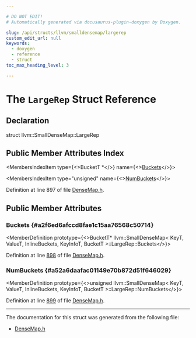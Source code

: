 ```yaml
---

# DO NOT EDIT!
# Automatically generated via docusaurus-plugin-doxygen by Doxygen.

slug: /api/structs/llvm/smalldensemap/largerep
custom_edit_url: null
keywords:
  - doxygen
  - reference
  - struct
toc_max_heading_level: 3

---
```





# The `LargeRep` Struct Reference

<DoxygenPage pluginConfig={pluginConfig}>



## Declaration

<CodeBlock>struct llvm::SmallDenseMap::LargeRep</CodeBlock>

## Public Member Attributes Index

<MembersIndex>

<MembersIndexItem
  type={<>BucketT &#42;</>}
  name={<><a href="#a2f6ed6afccd8fae1c15aa76568c50714">Buckets</a></>}>
</MembersIndexItem>

<MembersIndexItem
  type="unsigned"
  name={<><a href="#a52a6daafac01149e70b872d51f646029">NumBuckets</a></>}>
</MembersIndexItem>

</MembersIndex>


Definition at line 897 of file <a href="/docs/api/files/include/include/llvm/include/llvm/adt/densemap-h">DenseMap.h</a>.

<SectionDefinition>

## Public Member Attributes

### Buckets {#a2f6ed6afccd8fae1c15aa76568c50714}

<MemberDefinition
  prototype={<>BucketT&#42; llvm::SmallDenseMap&lt; KeyT, ValueT, InlineBuckets, KeyInfoT, BucketT &gt;::LargeRep::Buckets</>}>

Definition at line <a href="/docs/api/files/include/include/llvm/include/llvm/adt/densemap-h/#l00898">898</a> of file <a href="/docs/api/files/include/include/llvm/include/llvm/adt/densemap-h">DenseMap.h</a>.
</MemberDefinition>

### NumBuckets {#a52a6daafac01149e70b872d51f646029}

<MemberDefinition
  prototype={<>unsigned llvm::SmallDenseMap&lt; KeyT, ValueT, InlineBuckets, KeyInfoT, BucketT &gt;::LargeRep::NumBuckets</>}>

Definition at line <a href="/docs/api/files/include/include/llvm/include/llvm/adt/densemap-h/#l00899">899</a> of file <a href="/docs/api/files/include/include/llvm/include/llvm/adt/densemap-h">DenseMap.h</a>.
</MemberDefinition>

</SectionDefinition>

<hr/>

The documentation for this struct was generated from the following file:

<ul>
<li><a href="/docs/api/files/include/include/llvm/include/llvm/adt/densemap-h">DenseMap.h</a></li>
</ul>

</DoxygenPage>
